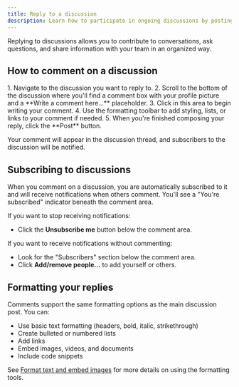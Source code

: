 ```yaml
---
title: Reply to a discussion
description: Learn how to participate in ongoing discussions by posting comments and replies.
---
```



Replying to discussions allows you to contribute to conversations, ask questions, and share information with your team in an organized way.

## How to comment on a discussion

<Steps>
1.  Navigate to the discussion you want to reply to.
2.  Scroll to the bottom of the discussion where you'll find a comment box with your profile picture and a **Write a comment here...** placeholder.
3.  Click in this area to begin writing your comment.
4.  Use the formatting toolbar to add styling, lists, or links to your comment if needed.
5.  When you're finished composing your reply, click the **Post** button.
</Steps>

Your comment will appear in the discussion thread, and subscribers to the discussion will be notified.

## Subscribing to discussions

When you comment on a discussion, you are automatically subscribed to it and will receive notifications when others comment. You'll see a "You're subscribed" indicator beneath the comment area.

If you want to stop receiving notifications:
*   Click the **Unsubscribe me** button below the comment area.

If you want to receive notifications without commenting:
*   Look for the "Subscribers" section below the comment area.
*   Click **Add/remove people...** to add yourself or others.

## Formatting your replies

Comments support the same formatting options as the main discussion post. You can:
*   Use basic text formatting (headers, bold, italic, strikethrough)
*   Create bulleted or numbered lists
*   Add links
*   Embed images, videos, and documents
*   Include code snippets

See [Format text and embed images](/help/format-document-text) for more details on using the formatting tools.
